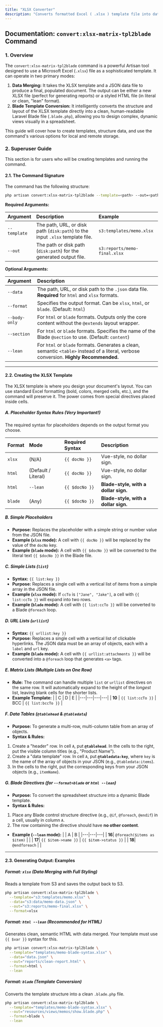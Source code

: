 ```yaml
---
title: "XLSX Converter"
description: "Converts formatted Excel ( .xlsx ) template file into data populated Excel for download and report, also option to convert to blade file for Laravel developer"
---
```


## Documentation: `convert:xlsx-matrix-tpl2blade` Command

### 1. Overview

The `convert:xlsx-matrix-tpl2blade` command is a powerful Artisan tool designed to use a Microsoft Excel (`.xlsx`) file as a sophisticated template. It can operate in two primary modes:

1.  **Data Merging:** It takes the XLSX template and a JSON data file to produce a final, populated document. The output can be either a new XLSX file (perfect for generating reports) or a styled HTML file (in literal or clean, "lean" format).
2.  **Blade Template Conversion:** It intelligently converts the structure and layout of the XLSX template directly into a clean, human-readable Laravel Blade file (`.blade.php`), allowing you to design complex, dynamic views visually in a spreadsheet.

This guide will cover how to create templates, structure data, and use the command's various options for local and remote storage.

### 2. Superuser Guide

This section is for users who will be creating templates and running the command.

#### 2.1. The Command Signature

The command has the following structure:

```bash
php artisan convert:xlsx-matrix-tpl2blade --template=<path> --out=<path> [options]
```

**Required Arguments:**

| Argument | Description | Example |
| :--- | :--- | :--- |
| `--template` | The path, URL, or disk path (`disk:path`) to the input `.xlsx` template file. | `s3:templates/memo.xlsx` |
| `--out` | The path or disk path (`disk:path`) for the generated output file. | `s3:reports/memo-final.xlsx` |

**Optional Arguments:**

| Argument | Description |
| :--- | :--- |
| `--data` | The path, URL, or disk path to the `.json` data file. **Required** for `html` and `xlsx` formats. |
| `--format` | Specifies the output format. Can be `xlsx`, `html`, or `blade`. (Default: `html`) |
| `--body-only`| For `html` or `blade` formats. Outputs only the core content without the `@extends` layout wrapper. |
| `--section` | For `html` or `blade` formats. Specifies the name of the Blade `@section` to use. (Default: `content`) |
| `--lean` | For `html` or `blade` formats. Generates a clean, semantic `<table>` instead of a literal, verbose conversion. **Highly Recommended.** |

---

#### 2.2. Creating the XLSX Template

The XLSX template is where you design your document's layout. You can use standard Excel formatting (bold, colors, merged cells, etc.), and the command will preserve it. The power comes from special directives placed inside cells.

##### **A. Placeholder Syntax Rules (Very Important!)**
The required syntax for placeholders depends on the output format you choose.

| Format | Mode | Required Syntax | Description |
| :--- | :--- | :--- | :--- |
| `xlsx` | (N/A) | `{{ docNo }}` | Vue-style, no dollar sign. |
| `html` | (Default / Literal) | `{{ docNo }}` | Vue-style, no dollar sign. |
| `html` | `--lean` | `{{ $docNo }}` | **Blade-style, with a dollar sign.** |
| `blade` | (Any) | `{{ $docNo }}` | **Blade-style, with a dollar sign.** |

##### **B. Simple Placeholders**
-   **Purpose:** Replaces the placeholder with a simple string or number value from the JSON file.
-   **Example (`xlsx` mode):** A cell with `{{ docNo }}` will be replaced by the value of the `docNo` key.
-   **Example (`blade` mode):** A cell with `{{ $docNo }}` will be converted to the literal text `{{ $docNo }}` in the Blade file.

##### **C. Simple Lists (`list`)**
-   **Syntax:** `{{ list:key }}`
-   **Purpose:** Replaces a single cell with a vertical list of items from a simple array in the JSON file.
-   **Example (`xlsx` mode):** If `ccTo` is `["Jane", "Jake"]`, a cell with `{{ list:ccTo }}` will expand into two rows.
-   **Example (`blade` mode):** A cell with `{{ list:ccTo }}` will be converted to a Blade `@foreach` loop.

##### **D. URL Lists (`urllist`)**
-   **Syntax:** `{{ urllist:key }}`
-   **Purpose:** Replaces a single cell with a vertical list of clickable hyperlinks. The JSON data must be an array of objects, each with a `label` and `url` key.
-   **Example (`blade` mode):** A cell with `{{ urllist:attachments }}` will be converted into a `@foreach` loop that generates `<a>` tags.

##### **E. Matrix Lists (Multiple Lists on One Row)**
-   **Rule:** The command can handle multiple `list` or `urllist` directives on the same row. It will automatically expand to the height of the *longest* list, leaving blank cells for the shorter lists.
-   **Example Template:**
| | C | D | E |
|---|---|---|---|
| **10** | `{{ list:ccTo }}` | BCC | `{{ list:bccTo }}` |

##### **F. Data Tables (`@tablehead` & `@tabledata`)**
-   **Purpose:** To generate a multi-row, multi-column table from an array of objects.
-   **Syntax & Rules:**
1.  Create a "header" row. In cell `A`, put **`@tablehead`**. In the cells to the right, put the visible column titles (e.g., "Product Name").
2.  Create a "data template" row. In cell `A`, put **`@tabledata:key`**, where `key` is the name of the array of objects in your JSON (e.g., `@tabledata:items`).
3.  In the cells to the right, put the corresponding keys from your JSON objects (e.g., `itemName`).

##### **G. Blade Directives (for `--format=blade` or `html --lean`)**
-   **Purpose:** To convert the spreadsheet structure into a dynamic Blade template.
-   **Syntax & Rules:**
1.  Place any Blade control structure directive (e.g., `@if`, `@foreach`, `@endif`) in a cell, usually in column `A`.
2.  The row containing the directive should have **no other content**.
-   **Example (`--lean` mode):**
| | A | B |
|---|---|---|
| **16**| `@foreach($items as $item)` | |
| **17**| `{{ $item->name }}` | `{{ $item->status }}` |
| **18**| `@endforeach` | |

---

#### 2.3. Generating Output: Examples

##### **Format: `xlsx` (Data Merging with Full Styling)**
Reads a template from S3 and saves the output back to S3.
```bash
php artisan convert:xlsx-matrix-tpl2blade \
  --template="s3:templates/memo.xlsx" \
  --data="s3:data/memo-data.json" \
  --out="s3:reports/memo-final.xlsx" \
  --format=xlsx
```

##### **Format: `html --lean` (Recommended for HTML)**
Generates clean, semantic HTML with data merged. Your template must use `{{ $var }}` syntax for this.
```bash
php artisan convert:xlsx-matrix-tpl2blade \
  --template="templates/memo-blade-syntax.xlsx" \
  --data="data.json" \
  --out="reports/clean-report.html" \
  --format=html \
  --lean
```

##### **Format: `blade` (Template Conversion)**
Converts the template structure into a clean `.blade.php` file.
```bash
php artisan convert:xlsx-matrix-tpl2blade \
  --template="templates/memo-blade-syntax.xlsx" \
  --out="resources/views/memos/show.blade.php" \
  --format=blade \
  --lean
```
